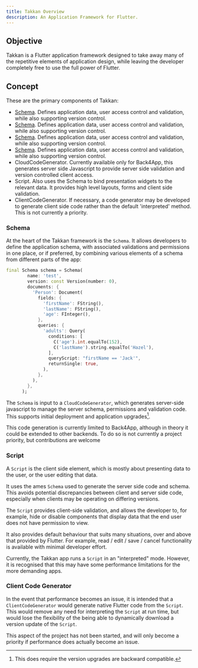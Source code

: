 ```yaml
---
title: Takkan Overview
description: An Application Framework for Flutter.
---
```


## Objective

Takkan is a Flutter application framework designed to take away many of the repetitive elements of application design, while leaving the developer completely free to use the full power of Flutter.


## Concept

These are the primary components of Takkan:

- [Schema](/schema/schema.md).  Defines application data, user access control and validation, while also supporting version control.
- [Schema](./schema/schema.md).  Defines application data, user access control and validation, while also supporting version control.
- [Schema](/schema/schema).  Defines application data, user access control and validation, while also supporting version control.
- [Schema](./schema/schema).  Defines application data, user access control and validation, while also supporting version control.
- CloudCodeGenerator.  Currently available only for Back4App, this generates server side Javascript to provide server side validation and version controlled client access.
- Script. Also uses the Schema to bind presentation widgets to the relevant data.  It provides high level layouts, forms and client side validation.
- ClientCodeGenerator.  If necessary, a code generator may be developed to generate client side code rather than the default 'interpreted' method.  This is not currently a priority.

### Schema

At the heart of the Takkan framework is the `Schema`.  It allows developers to define the application schema, with associated validations and permissions in one place, or if preferred, by combining various elements of a schema from different parts of the app:

```dart
final Schema schema = Schema(
        name: 'test',
        version: const Version(number: 0),
        documents: {
          'Person': Document(
            fields: {
              'firstName': FString(),
              'lastName': FString(),
              'age': FInteger(),
            },
            queries: {
              'adults': Query(
                conditions: [
                  C('age').int.equalTo(152),
                  C('lastName').string.equalTo('Hazel'),
                ],
                queryScript: "firstName == 'Jack'",
                returnSingle: true,
              ),
            },
          ),
        },
      );
```

The `Schema` is input to a `CloudCodeGenerator`, which generates server-side javascript to manage the server schema, permissions and validation code.  This supports initial deployment and application upgrades[^1].

<Info>This code generation is currently limited to Back4App, although in theory it could be extended to other backends.  To do so is not currently a project priority, but contributions are welcome</Info>

### Script

A `Script` is the client side element, which is mostly about presenting data to the user, or the user editing that data.

It uses the ames `Schema` used to generate the server side code and schema. This avoids potential discrepancies between client and server side code, especially when clients may be operating on differing versions.

The `Script` provides client-side validation, and allows the developer to, for example, hide or disable components that display data that the end user does not have permission to view.

It also provides default behaviour that suits many situations, over and above that provided by Flutter.  For example, read / edit / save / cancel functionality is available with minimal developer effort.

Currently, the Takkan app runs a `Script` in an "interpreted" mode.  However, it is recognised that this may have some performance limitations for the more demanding apps.

### Client Code Generator

In the event that performance becomes an issue, it is intended that a `ClientCodeGenerator` would generate native Flutter code from the `Script`.  This would remove any need for interpreting the `Script` at run time, but would lose the flexibility of the being able to dynamically download a version update of the `Script`.

This aspect of the project has not been started, and will only become a priority if performance does actually become an issue.


[^1]: This does require the version upgrades are backward compatible.

